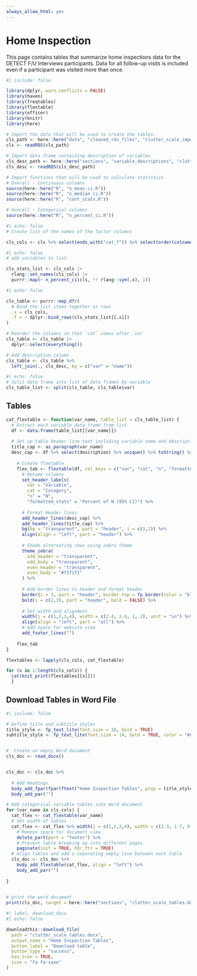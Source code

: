 ```yaml
---
always_allow_html: yes
---
```


# Home Inspection

This page contains tables that summarize home inspections data for the DETECT F/U Interviews participants. Data for all follow-up visits is included even if a participant was visited more than once.

```r
#| include: false

library(dplyr, warn.conflicts = FALSE)
library(haven)
library(freqtables)
library(flextable)
library(officer)
library(knitr)
library(here)

# Import the data that will be used to create the tables.
cls_path <- here::here("data", "cleaned_rds_files", "clutter_scale_import.rds")
cls <- readRDS(cls_path)

# Import data frame containing description of variables
cls_desc_path <- here::here("sections", "variable_descriptions", "clutter_scale_var_desc.rds")
cls_desc <- readRDS(cls_desc_path)

# Import functions that will be used to calculate statistics
# Overall - Continuous columns
source(here::here("R", "n_mean_ci.R"))
source(here::here("R", "n_median_ci.R"))
source(here::here("R", "cont_stats.R"))

# Overall - Categorical columns
source(here::here("R", "n_percent_ci.R"))
```

<!-- ## Create lists of columns to analyze -->

```r
#| echo: false
# Create list of the names of the factor columns

cls_cols <- cls %>% select(ends_with("cat_f")) %>% select(order(colnames(.))) %>% names()
```


<!-- ## Create data frame that contains overall summary statistics for the data -->

```r
#| echo: false
# add variables to list

cls_stats_list <- cls_cols |>
  rlang::set_names(cls_cols) |> 
  purrr::map(~ n_percent_ci(cls, !! rlang::sym(.x), 1))

```

```r
#| echo: false

cls_table <- purrr::map_dfr(
  # Bind the list items together as rows
  .x = cls_cols,
  .f = ~ dplyr::bind_rows(cls_stats_list[[.x]])
)

# Reorder the columns so that `cat` comes after `var`
cls_table <- cls_table |> 
  dplyr::select(everything())

# Add description column 
cls_table <- cls_table %>%
  left_join(., cls_desc, by = c("var" = "name"))
```

```r
#| echo: false
# Split data frame into list of data frames by variable
cls_table_list <- split(cls_table, cls_table$var)

```


<!-- ## Create Flextables -->

## Tables

```r
cat_flextable <- function(var_name, table_list = cls_table_list) {
  # Extract each variable data frame from list 
  df <- data.frame(table_list[[var_name]])
  
  # Set up table header line text including variable name and description
  title_cap <- as_paragraph(var_name)
  desc_cap <- df %>% select(description) %>% unique() %>% toString() %>% as_paragraph()
    
    # Create flextable
    flex_tab <- flextable(df, col_keys = c("var", "cat", "n", "formatted_stats")) %>%
      # Rename columns
      set_header_labels(
        var = "Variable", 
        cat = "Category", 
        "n" = "N",
        "formatted_stats" = "Percent of N (95% CI)") %>%
      
      # Format Header lines
      add_header_lines(desc_cap) %>%
      add_header_lines(title_cap) %>%
      bg(bg = "transparent", part = "header", i = c(1,2)) %>%
      align(align = "left", part = "header") %>%
      
      # Shade alternating rows using zebra theme
      theme_zebra(
        odd_header = "transparent",
        odd_body = "transparent",
        even_header = "transparent",
        even_body = "#f1f1f1"
      ) %>%
      
      # Add border lines to header and format header
      border(i = 3, part = "header", border.top = fp_border(color = "black"), border.bottom = fp_border(color = "black")) %>%
      bold(i = c(2,3), part = "header", bold = FALSE) %>%
      
      # Set width and alignment
      width(j = c(1,2,3,4), width = c(2.4, 2.6, 1, 2), unit = "in") %>%
      align(align = "left", part = "all") %>%
      # Add space for website view
      add_footer_lines("")
    
    flex_tab
}
```


```r
flextables <- lapply(cls_cols, cat_flextable)

for (x in 1:length(cls_cols)) {
  cat(knit_print(flextables[[x]]))
  }

```

## Download Tables in Word File

```r
#| include: false

# Define title and subtitle styles
title_style <- fp_text_lite(font.size = 18, bold = TRUE)
subtitle_style <- fp_text_lite(font.size = 14, bold = TRUE, color = "#A7A7A7")


#  Create an empty Word document
cls_doc <- read_docx()


cls_doc <- cls_doc %>%
  
  # Add Headings
  body_add_fpar(fpar(ftext("Home Inspection Tables", prop = title_style))) %>%
  body_add_par("")

# Add categorical variable tables into Word document
for (var_name in cls_cols) {
  cat_flex <- cat_flextable(var_name)
  # Set width of tables
  cat_flex <- cat_flex %>% width(j = c(1,2,3,4), width = c(2.3, 1.7, 0.8, 2), unit = "in") %>%
    # Remove space for document view
    delete_part(part = "footer") %>%
    # Prevent table breaking up into different pages.
    paginate(init = TRUE, hdr_ftr = TRUE)
  # Align tables and add a separating empty line between each table    
  cls_doc <- cls_doc %>%
    body_add_flextable(cat_flex, align = "left") %>%
    body_add_par("")
    
}
  

# print the word document
print(cls_doc, target = here::here("sections", "clutter_scale_tables.docx"))
```


```r
#| label: download_docx
#| echo: false

downloadthis::download_file(
  path = "clutter_scale_tables.docx",
  output_name = "Home Inspection Tables",
  button_label = "Download table",
  button_type = "success",
  has_icon = TRUE,
  icon = "fa fa-save"
)
```




